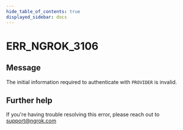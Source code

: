 ```yaml
---
hide_table_of_contents: true
displayed_sidebar: docs
---
```



# ERR_NGROK_3106

## Message

The initial information required to authenticate with `PROVIDER` is invalid.

<ErrorDetails error="err_ngrok_3106" />

## Further help

If you're having trouble resolving this error, please reach out to [support@ngrok.com](mailto:support@ngrok.com?subject=Help%20with%20ERR_NGROK_3106)

